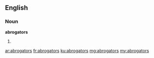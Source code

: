 ==English==

===Noun===
'''abrogators'''
# {{plural of|abrogator}}

[[ar:abrogators]]
[[fr:abrogators]]
[[ku:abrogators]]
[[mg:abrogators]]
[[my:abrogators]]